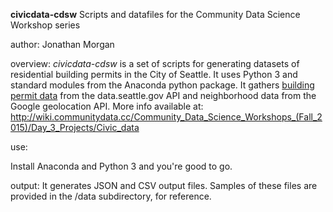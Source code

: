 '''civicdata-cdsw'''
Scripts and datafiles for the Community Data Science Workshop series

;author: Jonathan Morgan

;overview: ''civicdata-cdsw'' is a set of scripts for generating datasets of residential building permits in the City of Seattle. It uses Python 3 and standard modules from the Anaconda python package. It gathers [https://data.seattle.gov/Permitting/Building-Permits-Current/mags-97de building permit data] from the data.seattle.gov API and neighborhood data from the Google geolocation API. More info available at: http://wiki.communitydata.cc/Community_Data_Science_Workshops_(Fall_2015)/Day_3_Projects/Civic_data

;use:
Install Anaconda and Python 3 and you're good to go.

;output: It generates JSON and CSV output files. Samples of these files are provided in the /data subdirectory, for reference.
